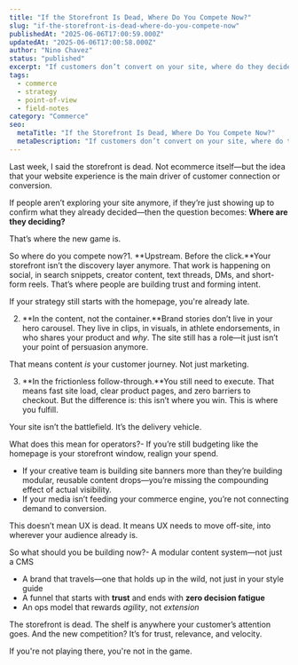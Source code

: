 ```yaml
---
title: "If the Storefront Is Dead, Where Do You Compete Now?"
slug: "if-the-storefront-is-dead-where-do-you-compete-now"
publishedAt: "2025-06-06T17:00:59.000Z"
updatedAt: "2025-06-06T17:00:58.000Z"
author: "Nino Chavez"
status: "published"
excerpt: "If customers don’t convert on your site, where do they decide? Trust now starts upstream—off-site, in content, and with zero friction."
tags:
  - commerce
  - strategy
  - point-of-view
  - field-notes
category: "Commerce"
seo:
  metaTitle: "If the Storefront Is Dead, Where Do You Compete Now?"
  metaDescription: "If customers don’t convert on your site, where do they decide? Trust now starts upstream—off-site, in content, and with zero friction."
---
```


Last week, I said the storefront is dead.
Not ecommerce itself—but the idea that your website experience is the main driver of customer connection or conversion.

If people aren’t exploring your site anymore, if they’re just showing up to confirm what they already decided—then the question becomes:
**Where are they deciding?**

That’s where the new game is.

So where do you compete now?1. **Upstream. Before the click.**Your storefront isn’t the discovery layer anymore. That work is happening on social, in search snippets, creator content, text threads, DMs, and short-form reels. That’s where people are building trust and forming intent.

If your strategy still starts with the homepage, you're already late.

2. **In the content, not the container.**Brand stories don’t live in your hero carousel. They live in clips, in visuals, in athlete endorsements, in who shares your product and *why*. The site still has a role—it just isn’t your point of persuasion anymore.

That means content *is* your customer journey. Not just marketing.

3. **In the frictionless follow-through.**You still need to execute. That means fast site load, clear product pages, and zero barriers to checkout. But the difference is: this isn’t where you win. This is where you fulfill.

Your site isn’t the battlefield. It’s the delivery vehicle.

What does this mean for operators?- If you’re still budgeting like the homepage is your storefront window, realign your spend.
- If your creative team is building site banners more than they’re building modular, reusable content drops—you’re missing the compounding effect of actual visibility.
- If your media isn’t feeding your commerce engine, you’re not connecting demand to conversion.

This doesn’t mean UX is dead.
It means UX needs to move off-site, into wherever your audience already is.

So what should you be building now?- A modular content system—not just a CMS
- A brand that travels—one that holds up in the wild, not just in your style guide
- A funnel that starts with **trust** and ends with **zero decision fatigue**
- An ops model that rewards *agility*, not *extension*

The storefront is dead.
The shelf is anywhere your customer’s attention goes.
And the new competition?
It’s for trust, relevance, and velocity.

If you're not playing there, you're not in the game.
